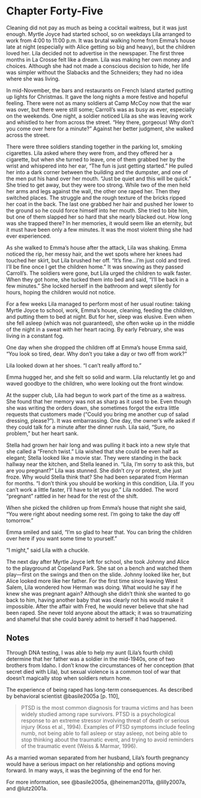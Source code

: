 # Chapter Forty-Five

Cleaning did not pay as much as being a cocktail waitress, but it was just enough. Myrtle Joyce had started school, so on weekdays Lila arranged to work from 4:00 to 11:00 p.m. It was brutal walking home from Emma's house late at night (especially with Alice getting so big and heavy), but the children loved her. Lila decided not to advertise in the newspaper. The first three months in La Crosse felt like a dream. Lila was making her own money and choices. Although she had not made a conscious decision to hide, her life was simpler without the Slabacks and the Schneiders; they had no idea where she was living.  

In mid-November, the bars and restaurants on French Island started putting up lights for Christmas. It gave the long nights a more festive and hopeful feeling. There were not as many soldiers at Camp McCoy now that the war was over, but there were still some; Carroll's was as busy as ever, especially on the weekends. One night, a soldier noticed Lila as she was leaving work and whistled to her from across the street. "Hey there, gorgeous! Why don't you come over here for a minute?" Against her better judgment, she walked across the street.  

There were three soldiers standing together in the parking lot, smoking cigarettes. Lila asked where they were from, and they offered her a cigarette, but when she turned to leave, one of them grabbed her by the wrist and whispered into her ear, "The fun is just getting started." He pulled her into a dark corner between the building and the dumpster, and one of the men put his hand over her mouth. "Just be quiet and this will be quick." She tried to get away, but they were too strong. While two of the men held her arms and legs against the wall, the other one raped her. Then they switched places. The struggle and the rough texture of the bricks ripped her coat in the back. The last one grabbed her hair and pushed her lower to the ground so he could force himself into her mouth. She tried to bite him, but one of them slapped her so hard that she nearly blacked out. How long was she trapped there? In her memories, it would seem like an eternity, but it must have been only a few minutes. It was the most violent thing she had ever experienced.  

As she walked to Emma's house after the attack, Lila was shaking. Emma noticed the rip, her messy hair, and the wet spots where her knees had touched her skirt, but Lila brushed her off. "It's fine&hellip;I'm just cold and tired. I'll be fine once I get the children home." It was snowing as they passed Carroll's. The soldiers were gone, but Lila urged the children to walk faster. When they got home, she tucked them into bed and said, "I'll be back in a few minutes." She locked herself in the bathroom and wept silently for hours, hoping the children would not notice.  

For a few weeks Lila managed to perform most of her usual routine: taking Myrtle Joyce to school, work, Emma's house, cleaning, feeding the children, and putting them to bed at night. But for her, sleep was elusive. Even when she fell asleep (which was not guaranteed), she often woke up in the middle of the night in a sweat with her heart racing. By early February, she was living in a constant fog. 

One day when she dropped the children off at Emma's house Emma said, "You look so tired, dear. Why don't you take a day or two off from work?" 

Lila looked down at her shoes. "I can't really afford to." 

Emma hugged her, and she felt so solid and warm. Lila reluctantly let go and waved goodbye to the children, who were looking out the front window.  

At the supper club, Lila had begun to work part of the time as a waitress. She found that her memory was not as sharp as it used to be. Even though she was writing the orders down, she sometimes forgot the extra little requests that customers made ("Could you bring me another cup of salad dressing, please?"). It was embarrassing. One day, the owner's wife asked if they could talk for a minute after the dinner rush. Lila said, "Sure, no problem," but her heart sank.  

Stella had grown her hair long and was pulling it back into a new style that she called a "French twist." Lila wished that she could be even half as elegant; Stella looked like a movie star. They were standing in the back hallway near the kitchen, and Stella leaned in. "Lila, I'm sorry to ask this, but are you pregnant?" Lila was stunned. She didn't cry or protest, she just froze. Why would Stella think that? She had been separated from Herman for months. "I don't think you should be working in this condition, Lila. If you can't work a little faster, I'll have to let you go." Lila nodded. The word "pregnant" rattled in her head for the rest of the shift.  

When she picked the children up from Emma's house that night she said, "You were right about needing some rest. I'm going to take the day off tomorrow." 

Emma smiled and said, "I'm so glad to hear that. You can bring the children over here if you want some time to yourself." 

"I might," said Lila with a chuckle. 

The next day after Myrtle Joyce left for school, she took Johnny and Alice to the playground at Copeland Park. She sat on a bench and watched them play---first on the swings and then on the slide. Johnny looked like her, but Alice looked more like her father. For the first time since leaving West Salem, Lila wondered how Herman was doing. What would he say if he knew she was pregnant again? Although she didn't think she wanted to go back to him, having another baby that was clearly not his would make it impossible. After the affair with Fred, he would never believe that she had been raped. She never told anyone about the attack; it was so traumatizing and shameful that she could barely admit to herself it had happened.

## Notes

Through DNA testing, I was able to help my aunt (Lila's fourth child) determine that her father was a soldier in the mid-1940s, one of two brothers from Idaho. I don't know the circumstances of her conception (that secret died with Lila), but sexual violence is a common tool of war that doesn't magically stop when soldiers return home.  

The experience of being raped has long-term consequences. As described by behavioral scientist @basile2005a [p. 110], 

> PTSD is the most common diagnosis for trauma victims and has been widely studied among rape survivors. PTSD is a psychological response to an extreme stressor involving threat of death or serious injury (Koss et al., 1994). Examples of PTSD symptoms include feeling numb, not being able to fall asleep or stay asleep, not being able to stop thinking about the traumatic event, and trying to avoid reminders of the traumatic event (Weiss & Marmar, 1996).  

As a married woman separated from her husband, Lila's fourth pregnancy would have a serious impact on her relationship and options moving forward. In many ways, it was the beginning of the end for her.  

For more information, see @basile2005a, @heineman2011a, @lilly2007a, and @lutz2001a.  